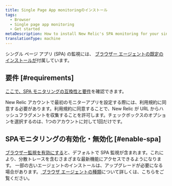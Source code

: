 ```yaml
---
title: Single Page App monitoringのインストール
tags:
  - Browser
  - Single page app monitoring
  - Get started
metaDescription: How to install New Relic's SPA monitoring for your single-page apps or any apps that pull content dynamically.
translationType: machine
---
```


シングル ページ アプリ (SPA) の監視には、 [ブラウザー エージェントの既定のインストールが](/docs/browser/browser-monitoring/installation/install-browser-monitoring-agent/)付属しています。

## 要件 [#requirements]

[ここで、SPA モニタリングの互換性と要件](/docs/browser/new-relic-browser/getting-started/compatibility-requirements-browser-monitoring#spa/)を確認できます。

New Relic アカウントで最初のモニターアプリを設定する際には、利用規約に同意する必要があります。利用規約に同意することで、New Relic が URL からハッシュフラグメントを収集することを許可します。チェックボックスのオプションを選択するのは、1つのアカウントに対して1回だけです。

## SPAモニタリングの有効化・無効化 [#enable-spa]

[ブラウザー監視を有効にする](/docs/browser/browser-monitoring/installation/install-browser-monitoring-agent#enable)と、デフォルトで SPA 監視が含まれます。これにより、分散トレースを含むさまざまな最新機能にアクセスできるようになります。 一部の古いエージェントのインストールは、アップグレードが必要になる場合があります。[ ブラウザ エージェントの種類](/docs/browser/browser-monitoring/installation/install-browser-monitoring-agent#agent-types)について詳しくは、こちらをご覧ください。